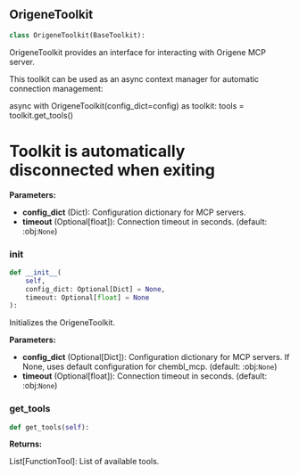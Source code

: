 <a id="camel.toolkits.origene_mcp_toolkit"></a>

<a id="camel.toolkits.origene_mcp_toolkit.OrigeneToolkit"></a>

## OrigeneToolkit

```python
class OrigeneToolkit(BaseToolkit):
```

OrigeneToolkit provides an interface for interacting with
Origene MCP server.

This toolkit can be used as an async context manager for automatic
connection management:

async with OrigeneToolkit(config_dict=config) as toolkit:
tools = toolkit.get_tools()
# Toolkit is automatically disconnected when exiting

**Parameters:**

- **config_dict** (Dict): Configuration dictionary for MCP servers.
- **timeout** (Optional[float]): Connection timeout in seconds. (default: :obj:`None`)

<a id="camel.toolkits.origene_mcp_toolkit.OrigeneToolkit.__init__"></a>

### __init__

```python
def __init__(
    self,
    config_dict: Optional[Dict] = None,
    timeout: Optional[float] = None
):
```

Initializes the OrigeneToolkit.

**Parameters:**

- **config_dict** (Optional[Dict]): Configuration dictionary for MCP servers. If None, uses default configuration for chembl_mcp. (default: :obj:`None`)
- **timeout** (Optional[float]): Connection timeout in seconds. (default: :obj:`None`)

<a id="camel.toolkits.origene_mcp_toolkit.OrigeneToolkit.get_tools"></a>

### get_tools

```python
def get_tools(self):
```

**Returns:**

  List[FunctionTool]: List of available tools.
